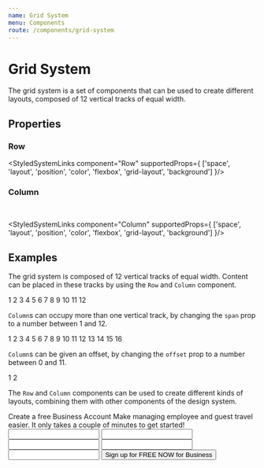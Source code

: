 ```yaml
---
name: Grid System
menu: Components
route: /components/grid-system
---
```



# Grid System

The grid system is a set of components that can be used to create different layouts, composed of 12 vertical tracks of equal width.

## Properties

### Row

<StyledSystemLinks component="Row" supportedProps={ ['space', 'layout', 'position', 'color', 'flexbox', 'grid-layout', 'background'] }/>

### Column

<ColumnPropsTable /><br/>

<StyledSystemLinks component="Column" supportedProps={ ['space', 'layout', 'position', 'color', 'flexbox', 'grid-layout', 'background'] }/>

## Examples

The grid system is composed of 12 vertical tracks of equal width. Content can be placed in these tracks by using the `Row` and `Column` component.

<Playground>
<Row>
  <Column bg="#f1f2f4" textAlign="center" p={1}>
    1
  </Column>
  <Column bg="#f1f2f4" textAlign="center" p={1}>
    2
  </Column>
  <Column bg="#f1f2f4" textAlign="center" p={1}>
    3
  </Column>
  <Column bg="#f1f2f4" textAlign="center" p={1}>
    4
  </Column>
  <Column bg="#f1f2f4" textAlign="center" p={1}>
    5
  </Column>
  <Column bg="#f1f2f4" textAlign="center" p={1}>
    6
  </Column>
  <Column bg="#f1f2f4" textAlign="center" p={1}>
    7
  </Column>
  <Column bg="#f1f2f4" textAlign="center" p={1}>
    8
  </Column>
  <Column bg="#f1f2f4" textAlign="center" p={1}>
    9
  </Column>
  <Column bg="#f1f2f4" textAlign="center" p={1}>
    10
  </Column>
  <Column bg="#f1f2f4" textAlign="center" p={1}>
    11
  </Column>
  <Column bg="#f1f2f4" textAlign="center" p={1}>
    12
  </Column>
</Row>
</Playground>

`Column`s can occupy more than one vertical track, by changing the `span` prop to a number between 1 and 12.

<Playground>
<Row mb={3}>
  <Column bg="#f1f2f4" textAlign="center" p={1} span={2}>
    1
  </Column>
  <Column bg="#f1f2f4" textAlign="center" p={1} span={2}>
    2
  </Column>
  <Column bg="#f1f2f4" textAlign="center" p={1} span={2}>
    3
  </Column>
  <Column bg="#f1f2f4" textAlign="center" p={1} span={2}>
    4
  </Column>
  <Column bg="#f1f2f4" textAlign="center" p={1} span={2}>
    5
  </Column>
  <Column bg="#f1f2f4" textAlign="center" p={1} span={2}>
    6
  </Column>
</Row>
<Row mb={3}>
  <Column bg="#f1f2f4" textAlign="center" p={1} span={3}>
    7
  </Column>
  <Column bg="#f1f2f4" textAlign="center" p={1} span={3}>
    8
  </Column>
  <Column bg="#f1f2f4" textAlign="center" p={1} span={3}>
    9
  </Column>
  <Column bg="#f1f2f4" textAlign="center" p={1} span={3}>
    10
  </Column>
</Row>
<Row mb={3}>
  <Column bg="#f1f2f4" textAlign="center" p={1} span={4}>
    11
  </Column>
  <Column bg="#f1f2f4" textAlign="center" p={1} span={4}>
    12
  </Column>
  <Column bg="#f1f2f4" textAlign="center" p={1} span={4}>
    13
  </Column>
</Row>
<Row mb={3}>
  <Column bg="#f1f2f4" textAlign="center" p={1} span={6}>
    14
  </Column>
  <Column bg="#f1f2f4" textAlign="center" p={1} span={6}>
    15
  </Column>
</Row>
<Row>
  <Column bg="#f1f2f4" textAlign="center" p={1} span={12}>
    16
  </Column>
</Row>
</Playground>

`Column`s can be given an offset, by changing the `offset` prop to a number between 0 and 11.

<Playground>
  <Row>
    <Column bg="#f1f2f4" textAlign="center" p={1} span={4}>
      1
    </Column>
    <Column bg="#f1f2f4" textAlign="center" p={1} span={4} offset={8}>
      2
    </Column>
  </Row>
</Playground>

The `Row` and `Column` components can be used to create different kinds of layouts, combining them with other components of the design system.

<Playground>
<Row mb={3}>
  <Column span={12}>
    <Headline as="h2">Create a free Business Account</Headline>
    <Text as="p">
      Make managing employee and guest travel easier. It only takes a couple
      of minutes to get started!
    </Text>
  </Column>
</Row>
<Row mb={3}>
  <Column span={6}>
    <Input label="First Name" width="100%" />
  </Column>
  <Column span={6}>
    <Input label="Last Name" width="100%" />
  </Column>
</Row>
<Row mb={3}>
  <Column span={6}>
    <Input label="Email" width="100%" />
  </Column>
  <Column span={2}>
    <Input label="Area Code" width="100%" />
  </Column>
  <Column span={4}>
    <Input label="Phone Number" width="100%" />
  </Column>
</Row>
<Row>
  <Column span={6} offset={6}>
    <Button width="100%">Sign up for FREE NOW for Business</Button>
  </Column>
</Row>
</Playground>
